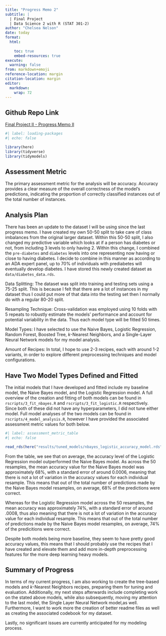 ```yaml
---
title: "Progress Memo 2"
subtitle: |
  | Final Project 
  | Data Science 2 with R (STAT 301-2)
author: "Chelsea Nelson"
date: today
format:
  html:
    
    toc: true
    embed-resources: true
execute:
  warning: false
from: markdown+emoji 
reference-location: margin
citation-location: margin
editor: 
  markdown: 
    wrap: 72
---
```


::: {.callout-tip icon="false" appearance="simple"}
## Github Repo Link

[Final Project II - Progress Memo II](https://github.com/stat301-2-2024-winter/final-project-2-chelseanelson)
:::

```r
#| label: loading-packages
#| echo: false 

library(here)
library(tidyverse)
library(tidymodels)

```

## Assessment Metric 

The primary assessment metric for the analysis will be accuracy. Accuracy provides 
a clear measure of the overall correctness of the model's predictions, indicating
the proportion of correctly classified instances out of the total number of instances. 

## Analysis Plan

There has been an update to the dataset I will be using since the last progress memo. 
I have created my own 50-50 split to take care of class imbalances from the 
original larger dataset. Within this 50-50 split, I also changed my predictive 
variable which looks at if a person has diabetes or not, from including 3 
levels to only having 2. Within this change, I combined the `pre-diabetes` 
and `diabetes` levels into one representing now having or close to having 
diabetes. I decide to combine in this manner as according to an ADA expert 
panel, up to 70% of individuals with prediabetes will eventually develop diabetes. 
I have stored this newly created dataset as `data/diabetes_data.rds`.

Data Splitting: The dataset was split into training and testing sets using a 
75-25 split. This is because I felt that there are a lot of instances in my 
dataset thus I could put more of that data into the testing set then I 
normally do with a regular 80-20 split. 

Resampling Technique: Cross-validation was employed using 10 folds with 
5 repeats to robustly estimate the models' performance and account for 
potential variability in the data. Thus each model type will be fitted 50 times.  

Model Types: I have selected to use the Naive Bayes, Logistic Regression, 
Random Forest, Boosted Tree, $k$-Nearest Neighbors, and a Single-Layer Neural 
Network models for my model analysis. 

Amount of Recipes: In total, I hope to use 2-3 recipes, each with around 1-2 
variants, in order to explore different preprocessing techniques and 
model configurations. 

## Have Two Model Types Defined and Fitted 

The initial models that I have developed and fitted include my baseline model, 
the Naive Bayes model, and the Logistic Regression model. A full overview of 
the creation and fitting of both models can be found in `rscripts/3_fit_nbayes.R` 
and `rscripts/3_fit_logistic.R` respectively. Since both of these did not 
have any hyperparameters, I did not tune either model. Full model analyses of the 
two models can be found in `rscripts/4_model_analysis.R`, however I have provided 
the associated assessment metric values for both below. 

```r
#| label: assessment_metric_table
#| echo: false 

read_rds(here("results/tuned_models/nbayes_logistic_accuracy_model.rds")) %>% knitr::kable()

```

From the table, we see that on average, the accuracy level of the Logistic 
Regression model outperformed the Naive Bayes model. As across the 50 
resamples, the mean accuracy value for the Naive Bayes model was approximately 
68%, with a standard error of around 0.0006, meaning that there is not a lot of 
variation in the accuracy values for each individual resample. This means 
that out of the total number of predictions made by the Naive Bayes model 
resamples, on average, 68% of the predictions were correct. 

Whereas for the Logistic Regression model across the 50 resamples, the mean
accuracy was approximately 74%, with a standard error of around .0008, thus 
also meaning that there is not a lot of variation in the accuracy value for 
each individual resample. This means that out of the total number of predictions
made by the Naive Bayes model resamples, on average, 74% of the predicitions 
were correct. 

Despite both models being more baseline, they seem to have pretty good accuracy 
values, this means that I should probably use the recipes that I have 
created and elevate them and add more in-depth preprocessing features 
for the more deep learning heavy models.

## Summary of Progress 

In terms of my current progress, I am also working to create the tree-based models 
and $k$-Nearest Neighbors recipes, preparing them for tuning and evaluation. 
Additionally, my next steps afterwards include completing work on the stated 
above models, while also subsequently, moving my attention to the last model, 
the Single Layer Neural Network model,as well. Furthermore, I want to work more
the creation of better readme files as well as creating the associated codebook
for my dataset. 

Lastly, no significant issues are currently anticipated for my modeling process.
